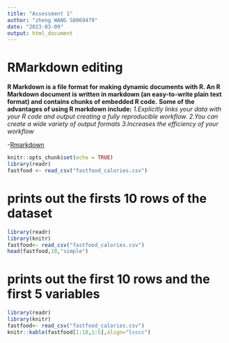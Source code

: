---
title: "Assessment 1"
author: "zheng WANG S8069479"
date: "2023-03-09"
output: html_document
---

# RMarkdown editing
**R Markdown is a file format for making dynamic documents with R. An R Markdown document is written in markdown (an easy-to-write plain text format) and contains chunks of embedded R code.**
**Some of the advantages of using R markdown include:**
*1.Explicitly links your data with your R code and output creating a fully reproducible workflow.*
*2.You can create a wide variety of output formats*
*3.Increases the efficiency of your workflow*

-[Rmarkdown](https://rmarkdown.rstudio.com/lesson-8.html)

```{r setup, include=FALSE}
knitr::opts_chunk$set(echo = TRUE)
library(readr)
fastfood <- read_csv("fastfood_calories.csv")

```
# prints out the firsts 10 rows of the dataset

```{r kable}
library(readr)
library(knitr)
fastfood<- read_csv("fastfood_calories.csv")
head(fastfood,10,"simple")

```
# prints out the first 10 rows and the first 5 variables
```{r kable2}
library(readr)
library(knitr)
fastfood<- read_csv("fastfood_calories.csv")
knitr::kable(fastfood[1:10,1:5],align="lcccc")

```



